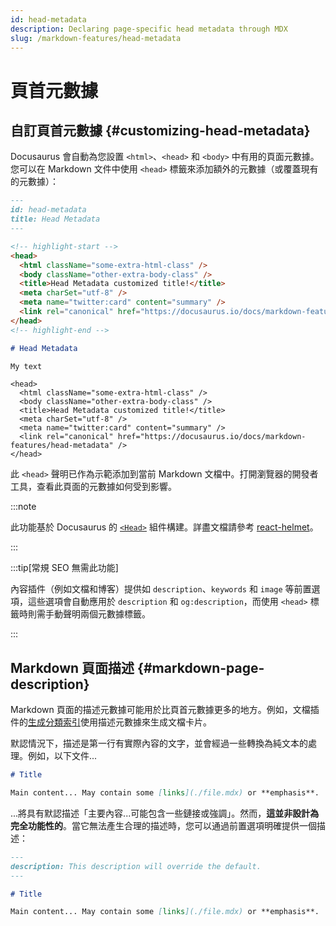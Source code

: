 ```yaml
---
id: head-metadata
description: Declaring page-specific head metadata through MDX
slug: /markdown-features/head-metadata
---
```


# 頁首元數據

## 自訂頁首元數據 {#customizing-head-metadata}

Docusaurus 會自動為您設置 `<html>`、`<head>` 和 `<body>` 中有用的頁面元數據。您可以在 Markdown 文件中使用 `<head>` 標籤來添加額外的元數據（或覆蓋現有的元數據）：

```md title="markdown-features-head-metadata.mdx"
---
id: head-metadata
title: Head Metadata
---

<!-- highlight-start -->
<head>
  <html className="some-extra-html-class" />
  <body className="other-extra-body-class" />
  <title>Head Metadata customized title!</title>
  <meta charSet="utf-8" />
  <meta name="twitter:card" content="summary" />
  <link rel="canonical" href="https://docusaurus.io/docs/markdown-features/head-metadata" />
</head>
<!-- highlight-end -->

# Head Metadata

My text
```

```mdx-code-block
<head>
  <html className="some-extra-html-class" />
  <body className="other-extra-body-class" />
  <title>Head Metadata customized title!</title>
  <meta charSet="utf-8" />
  <meta name="twitter:card" content="summary" />
  <link rel="canonical" href="https://docusaurus.io/docs/markdown-features/head-metadata" />
</head>
```

此 `<head>` 聲明已作為示範添加到當前 Markdown 文檔中。打開瀏覽器的開發者工具，查看此頁面的元數據如何受到影響。

:::note

此功能基於 Docusaurus 的 [`<Head>`](./../../docusaurus-core.mdx#head) 組件構建。詳盡文檔請參考 [react-helmet](https://github.com/nfl/react-helmet)。

:::

:::tip[常規 SEO 無需此功能]

內容插件（例如文檔和博客）提供如 `description`、`keywords` 和 `image` 等前置選項，這些選項會自動應用於 `description` 和 `og:description`，而使用 `<head>` 標籤時則需手動聲明兩個元數據標籤。

:::

## Markdown 頁面描述 {#markdown-page-description}

Markdown 頁面的描述元數據可能用於比頁首元數據更多的地方。例如，文檔插件的[生成分類索引](../docs/sidebar/items.mdx#generated-index-page)使用描述元數據來生成文檔卡片。

默認情況下，描述是第一行有實際內容的文字，並會經過一些轉換為純文本的處理。例如，以下文件...

```md
# Title

Main content... May contain some [links](./file.mdx) or **emphasis**.
```

...將具有默認描述「主要內容...可能包含一些鏈接或強調」。然而，**這並非設計為完全功能性的**。當它無法產生合理的描述時，您可以通過前置選項明確提供一個描述：

```md
---
description: This description will override the default.
---

# Title

Main content... May contain some [links](./file.mdx) or **emphasis**.
```